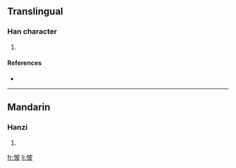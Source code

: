==Translingual==

===Han character===
{{Han char|rn=61|rad=心|as=05|sn=8|four=|canj=心木竹水 (PDHE)}}

# {{defn|Han|sort=心05}}

====References====
* {{Han ref|kx=0383.010|dkj=10500|dj=0712.180|hdz=42288.090|uh=6036|ud=24630}}

----

==Mandarin==

===Hanzi===
{{cmn-hanzi|pin=[[pī]] ([[pi1]])|wg=p'i<sup>1</sup>}}

# {{defn|Mandarin}}

[[fr:怶]]
[[li:怶]]